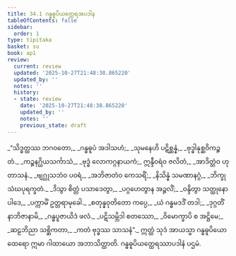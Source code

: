 ```yaml
---
title: 34.1 ဂန္ဓဓူပိယတ္ထေရအပဒါန
tableOfContents: false
sidebar:
  order: 1
type: tipitaka
basket: su
book: ap1
review:
  current: review
  updated: '2025-10-27T21:48:38.865220'
  updated_by: ''
  notes: ''
  history:
  - state: review
    date: '2025-10-27T21:48:38.865220'
    updated_by: ''
    notes: ''
    previous_state: draft
---
```



<ReviewStatus review={frontmatter.review} showDetails={true} />

<HypothesisAnnotation frontmatter={frontmatter} />

<DynamicBreadcrumb />

<Division number="1" book="ap1" e="ch" v="20" p="305">

<Paragraph number="3715" type="verses" book="ap1">
_“သိဒ္ဓတ္ထဿ ဘဂဝတော,_  
_ဂန္ဓဓူပံ အဒါသဟံ;_  
_သုမနေဟိ ပဋိစ္ဆန္နံ,_  
_ဗုဒ္ဓါနုစ္ဆဝိကဉ္စ တံ._  

</Paragraph>

</Division>
<Division number="2" book="ap1" e="ch" v="20" p="305">

<Paragraph number="3716" type="verses" book="ap1">
_ကဉ္စနဂ္ဃိယသင်္ကာသံ,_  
_ဗုဒ္ဓံ လောကဂ္ဂနာယကံ;_  
ဣန္ဒီဝရံဝ ဇလိတံ,_  
_အာဒိတ္တံဝ ဟုတာသနံ._  

</Paragraph>

</Division>
<Division number="3" book="ap1" e="ch" v="20" p="305">

<Paragraph number="3717" type="verses" book="ap1">
_ဗျဂ္ဃုသဘံဝ ပဝရံ,_  
_အဘိဇာတံဝ ကေသရိံ;_  
_နိသိန္နံ သမဏာနဂ္ဂံ,_  
_ဘိက္ခုသံဃပုရက္ခတံ._  

</Paragraph>

</Division>
<Division number="4" book="ap1" e="ch" v="20" p="305">

<Paragraph number="3718" type="verses" book="ap1">
_ဒိသွာ စိတ္တံ ပသာဒေတွာ,_  
_ပဂ္ဂဟေတွာန အဉ္ဇလိံ;_  
_ဝန္ဒိတွာ သတ္ထုနော ပါဒေ,_  
_ပက္ကာမိံ ဥတ္တရာမုခေါ._  

</Paragraph>

</Division>
<Division number="5" book="ap1" e="ch" v="20" p="305">

<Paragraph number="3719" type="verses" book="ap1">
_စတုန္နဝုတိတော ကပ္ပေ,_  
_ယံ ဂန္ဓမဒဒိံ တဒါ;_  
_ဒုဂ္ဂတိံ နာဘိဇာနာမိ,_  
_ဂန္ဓပူဇာယိဒံ ဖလံ._  

</Paragraph>

</Division>
<Division number="6" book="ap1" e="ch" v="20" p="305">

<Paragraph number="3720" type="verses" book="ap1">
_ပဋိသမ္ဘိဒါ စတဿော,_  
_ဝိမောက္ခာပိ စ အဋ္ဌိမေ;_  
_ဆဠဘိညာ သစ္ဆိကတာ,_  
_ကတံ ဗုဒ္ဓဿ သာသနံ”._  

</Paragraph>

<Paragraph number="3721" book="ap1">
ဣတ္ထံ သုဒံ အာယသ္မာ ဂန္ဓဓူပိယော ထေရော ဣမာ ဂါထာယော အဘာသိတ္ထာတိ.

</Paragraph>
</Division>

<Paragraph number="3722" type="center" book="ap1">
ဂန္ဓဓူပိယတ္ထေရဿာပဒါနံ ပဌမံ.
</Paragraph>